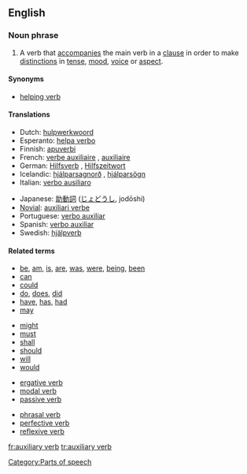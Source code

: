 ==English==
{{wikipedia}}

===Noun phrase===
{{rfc-xphrase|Noun phrase}}
{{en-noun|sg=[[auxiliary]] [[verb]]}}

# {{grammar}} A verb that [[accompany|accompanies]] the main verb in a [[clause]] in order to make [[distinction]]s in [[tense]], [[mood]], [[voice]] or [[aspect]].

====Synonyms====
*[[helping verb]]

====Translations====
{{trans-top|a helping verb}}
*Dutch: [[hulpwerkwoord]] {{n}}
*Esperanto: [[helpa verbo]]
*Finnish: [[apuverbi]]
*French: [[verbe auxiliaire]] {{m}}, [[auxiliaire]] {{m}}
*German: [[Hilfsverb]] {{n}}, [[Hilfszeitwort]] {{n}}
*Icelandic: [[hjálparsagnorð]] {{n}}, [[hjálparsögn]] {{f}}
*Italian: [[verbo ausiliaro]] {{m}}
{{trans-mid}}
*Japanese: [[助動詞]] ([[じょどうし]], jodōshi)
*[[Novial]]: [[auxiliari verbe]]
*Portuguese: [[verbo auxiliar]]
*Spanish: [[verbo auxiliar]] {{m}}
*Swedish: [[hjälpverb]] {{n}}
{{trans-bottom}}

====Related terms====
{{rel-top|examples of auxiliary verbs}}
*[[be]], [[am]], [[is]], [[are]], [[was]], [[were]], [[being]], [[been]]
*[[can]]
*[[could]]
*[[do]], [[does]], [[did]]
*[[have]], [[has]], [[had]]
*[[may]]
{{rel-mid}}
*[[might]]
*[[must]]
*[[shall]]
*[[should]]
*[[will]]
*[[would]]
{{rel-bottom}}

{{rel-top|other types of verbs}}
*[[ergative verb]]
*[[modal verb]]
*[[passive verb]]
{{rel-mid}}
*[[phrasal verb]]
*[[perfective verb]]
*[[reflexive verb]]
{{rel-bottom}}

[[Category:Parts of speech]]

[[fr:auxiliary verb]]
[[tr:auxiliary verb]]